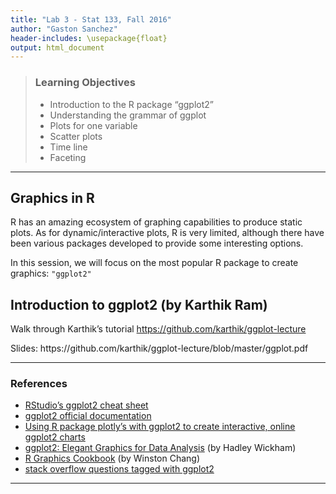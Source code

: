 ```yaml
---
title: "Lab 3 - Stat 133, Fall 2016"
author: "Gaston Sanchez"
header-includes: \usepackage{float}
output: html_document
---
```


> ### Learning Objectives
>
> - Introduction to the R package "ggplot2"
> - Understanding the grammar of ggplot
> - Plots for one variable
> - Scatter plots
> - Time line
> - Faceting

------


## Graphics in R

R has an amazing ecosystem of graphing capabilities to produce static plots.
As for dynamic/interactive plots, R is very limited, although there have 
been various packages developed to provide some interesting options.

In this session, we will focus on the most popular R package to create 
graphics: `"ggplot2"`
 

## Introduction to ggplot2 (by Karthik Ram)

Walk through Karthik's tutorial
[https://github.com/karthik/ggplot-lecture](https://github.com/karthik/ggplot-lecture)

Slides: https://github.com/karthik/ggplot-lecture/blob/master/ggplot.pdf


-----

### References

- [RStudio's ggplot2 cheat sheet](https://www.rstudio.com/wp-content/uploads/2015/03/ggplot2-cheatsheet.pdf)
- [ggplot2 official documentation](http://docs.ggplot2.org/current/)
- [Using R package plotly's with ggplot2 to create interactive, online ggplot2 charts](https://plot.ly/ggplot2/)
- [ggplot2: Elegant Graphics for Data Analysis](http://ggplot2.org/book/) (by Hadley Wickham)
- [R Graphics Cookbook](http://shop.oreilly.com/product/0636920023135.do) (by Winston Chang)
- [stack overflow questions tagged with ggplot2](http://stackoverflow.com/questions/tagged/ggplot2)

-----
